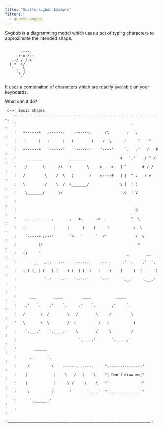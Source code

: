 ```yaml
---
title: "Quarto-svgbob Example"
filters:
  - quarto-svgbob
---
```


Svgbob is a diagramming model
which uses a set of typing characters
to approximate the intended shape.

```svgbob

       .---.
      /-o-/--
   .-/ / /->
  ( *  \/
   '-.  \
      \ /
       '
```

It uses a combination of characters
which are readily available on your keyboards.

What can it do?

```svgbob
 o->  Basic shapes
    .- - - - - - - - - - - - - - - - - - - - - - - - - - - - - - - - -.
    !                                                    .            :
    !   +------+   .------.    .------.      /\        .' `.          :
    !   |      |   |      |   (        )    /  \     .'     `.   ^    :
    !   +------+   '------'    '------'    '----'     `.   .'   /   # :
    !     _______            ________               #   `.'    / ^ /  :
    !    /       \      /\   \       \     o---->   | ^       # / /   :
    !   /         \    /  \   )       )    <----#   | |  ^ :   / v    :
    !   \         /    \  /  /_______/              v |  ! :          :
    !    \_______/      \/                            o  ! V          :
    !                                                                 :
    !                                                      O          :
    !    .-----------.       .   <.      .>  .           ^  \         :
    !   (             )     (      )    (     )           \  \        :
    !    `-----+ ,---'       `>   '      `  <'             \  v       :
    !          |/                                           *         :
    !   ()     '                                       _        __    :
    !        __   ,-.   .--.   .--.--.     .--.      .' '.    ,'  '.  :
    !   (_) (__) (   ) (    ) (  ( )  )   (    )    (     )  (      ) :
    !             `-'   `--'   `--'--'     `--'      `._.'    `.__.'  :
    !                                                                 !
    !      ___        ____         ____           _____               !
    !    ,'   `.    ,'    `.     .'    `.       ,'     `.             !
    !   /       \  /        \   /        \     /         \            !
    !   \       /  \        /  (          )   (           )           !
    !    `.___.'    `.____.'    \        /     \         /            !
    !                            `.____.'       `._____.'             !
    !        ______                                                   !
    !      ,'      `.                                                 !
    !     /          \    .-----. .----.     ".--------------."       !
    !    |            |    \   /   \    \    "| Don't draw me|"       !
    !    |            |     \ /     \    \   "|              |"       !
    !     \          /       '       '----'  "'--------------'"       !
    !      `.______.'                                                 !
    !                                                                 !
    `~~~~~~~~~~~~~~~~~~~~~~~~~~~~~~~~~~~~~~~~~~~~~~~~~~~~~~~~~~~~~~~~~'

```


